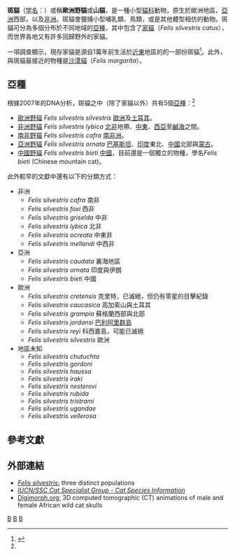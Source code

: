 {{Speciesbox
| image = Wildkatze 002.jpg
| image_caption = [[歐洲野貓|歐洲野貓]] ''Felis silvestris silvestris''
| status = LC
| trend = down
| status_system = iucn3.1
| status_ref = {{r|iucn}}
| taxon = Felis silvestris
| authority = [[Schreber|Schreber]], 1775
| subdivision_ranks = [[亞種|亞種]]
| subdivision = 
* [[歐洲野貓|歐洲野貓]] ''F. s. silvestris''
* [[非洲野貓|非洲野貓]] ''F. s. lybica''
** [[家猫|家猫]] ''F. s. catus''
* [[南非野猫|南非野猫]] ''F. s. cafra''
* [[亞洲野貓|亞洲野貓]] ''F. s. ornata''
* [[中國野貓|中國野貓]] ''F. s. bieti''
详見內文
| range_map = Felis-silvestris2.png
| range_map_caption = 根據2007年的DNA分析所分出的5個亞種<ref name="CA-Driscoll">{{cite journal en| author = Driscoll , CA, et al | title = The Near Eastern Origin of Cat Domestication | journal = Science | date = 2007-06-28 | volume = 317 | issue = 5837 | pages = 519-523 | doi = 10.1126/science.1139518}}</ref>
}}

'''斑貓'''（[[学名|学名]]：''{{lang|la|Felis silvestris}}''）或稱'''歐洲野貓'''或'''山貓'''，是一種小型[[貓科|貓科]]動物，原生於歐洲地區、[[亞洲|亞洲]]西部，以及[[非洲|非洲]]。斑貓會獵捕小型哺乳類、鳥類，或是其他體型相仿的動物。斑貓可分為多個分布於不同地域的[[亞種|亞種]]，其中包含了[[家貓|家貓]]（''Felis silvestris catus''），而世界各地又有許多回歸野外的家貓。

一項調查顯示，現存家貓是源自1萬年前生活於[[近東|近東]]地區的的一部份斑貓<ref>{{cite web en | title = Study Traces Cat's Ancestry to Middle East | url = http://www.nytimes.com/2007/06/29/science/29cat.html?_r=1&oref=slogin | accessdate = 09-07-2013 | archive-date = 2021-01-26 | archive-url = https://web.archive.org/web/20210126070330/http://www.nytimes.com/2007/06/29/science/29cat.html?_r=1&oref=slogin | dead-url = no }}</ref>。此外，與斑貓最接近的物種是[[沙漠貓|沙漠貓]]（''Felis margarita''）。

== 亞種 ==
根據2007年的DNA分析，斑貓之中（除了家貓以外）共有5個[[亞種|亞種]]：<ref name="CA-Driscoll"/>

* [[歐洲野貓|歐洲野貓]] ''Felis silvestris silvestris'' [[歐洲|歐洲]]及[[土耳其|土耳其]]。
* [[非洲野貓|非洲野貓]] ''Felis silvestris lybica'' [[北非|北非]]地帶、[[中東|中東]]、[[西亞|西亞]]至[[鹹海|鹹海]]之間。
* [[南非野猫|南非野猫]] ''Felis silvestris cafra'' [[南非洲|南非洲]]。
* [[亞洲野貓|亞洲野貓]] ''Felis silvestris ornata'' [[巴基斯坦|巴基斯坦]]、[[印度|印度]]東北、[[中國|中國]]北部與[[蒙古|蒙古]]。
* [[中國野貓|中國野貓]] ''Felis silvestris bieti'' [[中國|中國]]，目前還是一個獨立的物種，學名''Felis bieti'' (Chinese mountain cat)。

此外較早的文獻中還有以下的分類方式：
* 非洲
** ''Felis silvestris cafra'' 南非
** ''Felis silvestris foxi'' 西非
** ''Felis silvestris griselda'' 中非
** ''Felis silvestris lybica'' 北非
** ''Felis silvestris ocreata'' 中東非
** ''Felis silvestris mellandi'' 中西非
* 亞洲
** ''Felis silvestris caudata'' 裏海地區
** ''Felis silvestris ornata'' 印度與伊朗
** ''Felis silvestris bieti'' 中國
* 歐洲
** ''Felis silvestris cretensis'' 克里特，已滅絕，但仍有零星的目擊紀錄
** ''Felis silvestris caucasica'' 高加索山與土耳其
** ''Felis silvestris grampia'' 蘇格蘭西部與北部
** ''Felis silvestris jordansi'' [[巴利阿里群島|巴利阿里群島]]
** ''Felis silvestris reyi'' 科西嘉島，可能已滅絕
** ''Felis silvestris silvestris'' 歐洲
* 地區未知
** ''Felis silvestris chutuchta''
** ''Felis silvestris gordoni''
** ''Felis silvestris haussa''
** ''Felis silvestris iraki''
** ''Felis silvestris nesterovi''
** ''Felis silvestris rubida''
** ''Felis silvestris tristrami''
** ''Felis silvestris ugandae''
** ''Felis silvestris vellerosa''

== 參考文獻 ==
{{reflist|refs=
<ref name=iucn>Yamaguchi, N., Kitchener, A., Driscoll, C. & Nussberger, B. 2015. ''Felis silvestris''. [[The_IUCN_Red_List_of_Threatened_Species|The IUCN Red List of Threatened Species]] 2015: e.T60354712A50652361. Downloaded on 30 June 2016.</ref>
}}

== 外部連結 ==
* [https://web.archive.org/web/20070930181250/http://www.lioncrusher.com/animal.asp?animal=72 ''Felis silvestris'':] three distinct populations
* [https://web.archive.org/web/20080222164316/http://lynx.uio.no/lynx/catsgportal/cat-website/20_cat-website/home/index_en.htm ''IUCN/SSC Cat Specialist Group - Cat Species Information'']
* [http://digimorph.org/specimens/Felis_sylvestris_lybica/female/ Digimorph.org:] {{Wayback|url=http://digimorph.org/specimens/Felis_sylvestris_lybica/female/ |date=20210323011225 }} 3D computed tomographic (CT) animations of male and female African wild cat skulls
{{commons|Felis silvestris}}

{{Authority control}}
{{Taxonbar|from=Q43576}}

[[Category:貓屬|B]]
[[Category:1775年描述的动物|B]]
[[Category:_中国国家二级保护动物|B]]